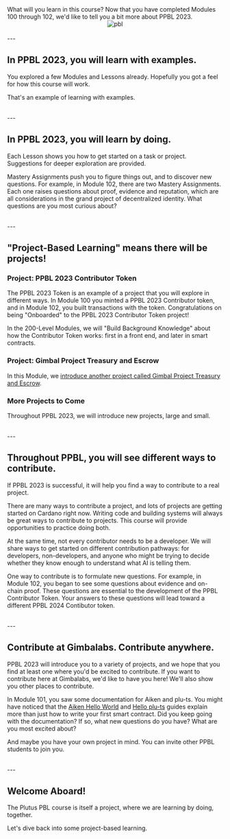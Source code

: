 
<Grid templateColumns="repeat(2, 1fr)" gap={5}>
  <GridItem>
    <Heading size="2xl">What will you learn in this course?</Heading>
    <Text>Now that you have completed Modules 100 through 102, we'd like to tell you a bit more about PPBL 2023.</Text>
  </GridItem>
  <Center>
    <Image src="/PBLFramework.png" alt="pbl" width={300} height={300} />
  </Center>
</Grid>

<br />
---

## In PPBL 2023, you will learn with examples.

You explored a few Modules and Lessons already. Hopefully you got a feel for how this course will work.

That's an example of learning with examples.

<br />
---

## In PPBL 2023, you will learn by doing.

Each Lesson shows you how to get started on a task or project. Suggestions for deeper exploration are provided.

Mastery Assignments push you to figure things out, and to discover new questions. For example, in Module 102, there are two Mastery Assignments. Each one raises questions about proof, evidence and reputation, which are all considerations in the grand project of decentralized identity. What questions are you most curious about?

<br />
---

## "Project-Based Learning" means there will be projects!

### Project: PPBL 2023 Contributor Token
The PPBL 2023 Token is an example of a project that you will explore in different ways. In Module 100 you minted a PPBL 2023 Contributor token, and in Module 102, you built transactions with the token. Congratulations on being "Onboarded" to the PPBL 2023 Contributor Token project!

In the 200-Level Modules, we will "Build Background Knowledge" about how the Contributor Token works: first in a front end, and later in smart contracts.

### Project: Gimbal Project Treasury and Escrow
In this Module, we [introduce another project called Gimbal Project Treasury and Escrow](/modules/103/commit).

### More Projects to Come
Throughout PPBL 2023, we will introduce new projects, large and small.

<br />
---

## Throughout PPBL, you will see different ways to contribute.

If PPBL 2023 is successful, it will help you find a way to contribute to a real project.

There are many ways to contribute a project, and lots of projects are getting started on Cardano right now. Writing code and building systems will always be great ways to contribute to projects. This course will provide opportunities to practice doing both.

At the same time, not every contributor needs to be a developer. We will share ways to get started on different contribution pathways: for developers, non-developers, and anyone who might be trying to decide whether they know enough to understand what AI is telling them.

One way to contribute is to formulate new questions. For example, in Module 102, you began to see some questions about evidence and on-chain proof. These questions are essential to the development of the PPBL Contributor Token. Your answers to these questions will lead toward a different PPBL 2024 Contibutor token.

<br />
---

## Contribute at Gimbalabs. Contribute anywhere.

PPBL 2023 will introduce you to a variety of projects, and we hope that you find at least one where you'd be excited to contribute. If you want to contribute here at Gimbalabs, we'd like to have you here! We'll also show you other places to contribute.

In Module 101, you saw some documentation for Aiken and plu-ts. You might have noticed that the [Aiken Hello World](https://aiken-lang.org/example--hello-world#getting-funds) and [Hello plu-ts](https://pluts.harmoniclabs.tech/docs/examples/Hello%20World#deployng-the-contract) guides explain more than just how to write your first smart contract. Did you keep going with the documentation? If so, what new questions do you have? What are you most excited about?

And maybe you have your own project in mind. You can invite other PPBL students to join you.

<br />
---

## Welcome Aboard!

The Plutus PBL course is itself a project, where we are learning by doing, together.

Let's dive back into some project-based learning.

